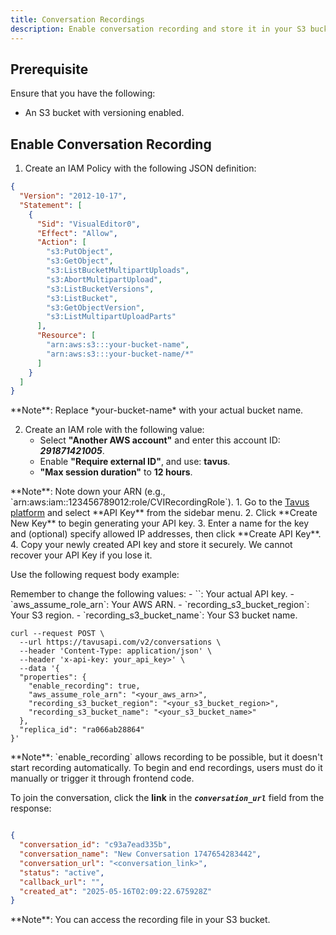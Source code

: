 ```yaml
---
title: Conversation Recordings
description: Enable conversation recording and store it in your S3 bucket for on-demand access.
---
```


## Prerequisite

Ensure that you have the following:

* An S3 bucket with versioning enabled.

## Enable Conversation Recording
<Steps>
<Step title="Step 1: Set up IAM Policy and Role" titleSize="h3">

1. Create an IAM Policy with the following JSON definition:

```json
{
  "Version": "2012-10-17",
  "Statement": [
    {
      "Sid": "VisualEditor0",
      "Effect": "Allow",
      "Action": [
        "s3:PutObject",
        "s3:GetObject",
        "s3:ListBucketMultipartUploads",
        "s3:AbortMultipartUpload",
        "s3:ListBucketVersions",
        "s3:ListBucket",
        "s3:GetObjectVersion",
        "s3:ListMultipartUploadParts"
      ],
      "Resource": [
        "arn:aws:s3:::your-bucket-name",
        "arn:aws:s3:::your-bucket-name/*"
      ]
    }
  ]
}
```
<Note>
**Note**: Replace *your-bucket-name* with your actual bucket name.
</Note>

2. Create an IAM role with the following value:  
   - Select **"Another AWS account"** and enter this account ID: ***291871421005***.  
   - Enable **"Require external ID"**, and use: **tavus**.  
   - **"Max session duration"** to **12 hours**.

<Note>
**Note**: Note down your ARN (e.g., `arn:aws:iam::123456789012:role/CVIRecordingRole`).
</Note>

</Step>
<Step title="Step 2: Get an API Key" titleSize="h3">
1. Go to the <a href="https://platform.tavus.io/" target="_blank">Tavus platform</a> and select **API Key** from the sidebar menu.
2. Click **Create New Key** to begin generating your API key.
3. Enter a name for the key and (optional) specify allowed IP addresses, then click **Create API Key**.
4. Copy your newly created API key and store it securely.
<Warning>
We cannot recover your API Key if you lose it.
</Warning>
</Step>
<Step title="Step 3: Create a Conversation with Recording Enabled" titleSize="h3">

Use the following request body example:

<Info>
Remember to change the following values:
- `<your_api_key>`: Your actual API key.
- `aws_assume_role_arn`: Your AWS ARN.
- `recording_s3_bucket_region`: Your S3 region.
- `recording_s3_bucket_name`: Your S3 bucket name.
</Info>

```shell cURL {7-10}
curl --request POST \
  --url https://tavusapi.com/v2/conversations \
  --header 'Content-Type: application/json' \
  --header 'x-api-key: your_api_key>' \
  --data '{
  "properties": {
    "enable_recording": true,
    "aws_assume_role_arn": "<your_aws_arn>",
    "recording_s3_bucket_region": "<your_s3_bucket_region>",
    "recording_s3_bucket_name": "<your_s3_bucket_name>"
  },
  "replica_id": "ra066ab28864"
}'
```

<Note>
**Note**: `enable_recording` allows recording to be possible, but it doesn't start recording automatically. To begin and end recordings, users must do it manually or trigger it through frontend code.
</Note>

</Step>
<Step title="Step 4: Join the Conversation" titleSize="h3">

To join the conversation, click the **link** in the ***`conversation_url`*** field from the response:

```json

{
  "conversation_id": "c93a7ead335b",
  "conversation_name": "New Conversation 1747654283442",
  "conversation_url": "<conversation_link>",
  "status": "active",
  "callback_url": "",
  "created_at": "2025-05-16T02:09:22.675928Z"
}

```

<Note>
**Note**: You can access the recording file in your S3 bucket.
</Note>
</Step>
</Steps>